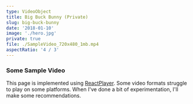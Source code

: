 ```yaml
---
type: VideoObject
title: Big Buck Bunny (Private)
slug: big-buck-bunny
date: '2018-01-10'
image: './hero.jpg'
private: true
file: ./SampleVideo_720x480_1mb.mp4
aspectRatio: '4 / 3'
---
```

### Some Sample Video

This page is implemented using [ReactPlayer](https://www.npmjs.com/package/react-player).
Some video formats struggle to play on some platforms.
When I've done a bit of experimentation, I'll make some recommendations.

